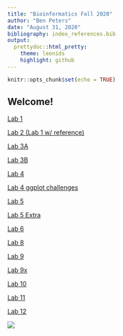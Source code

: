 ---
title: "Bioinformatics Fall 2020"
author: "Ben Peters"
date: "August 31, 2020"
bibliography: index_references.bib
output:
  prettydoc::html_pretty:
    theme: leonids
    highlight: github
---

```{r setup, include=FALSE}
knitr::opts_chunk$set(echo = TRUE)
```

## Welcome!

[Lab 1](lab1_benjaminpeters.html)

[Lab 2 (Lab 1 w/ reference)](Lab2.html)

[Lab 3A](Lab_3A.html)

[Lab 3B](Lab_3B.html)

[Lab 4](Lab_4.html)

[Lab 4 ggplot challenges](Lab_4_ggplot.html)

[Lab 5](Lab_5.html)

[Lab 5 Extra](Lab_5_extra.html)

[Lab 6](Lab_6.html)

[Lab 8](Lab_8.html)

[Lab 9](lab_9.html)

[Lab 9x](lab_9x.html)

[Lab 10](Lab_10.html)

[Lab 11](Lab_11.html)

[Lab 12](Lab_12.html)

![](images/Black-chinned Hummingbird 1.jpg)
